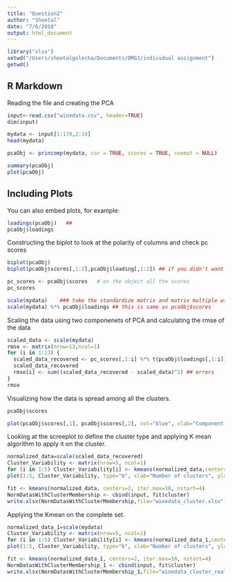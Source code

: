 ```yaml
---
title: "Question2"
author: "Sheetal"
date: "7/6/2018"
output: html_document
---
```


```r
library("xlsx")
setwd("/Users/sheetalgolecha/Documents/DMG1/individual assignment")
getwd()
```

## R Markdown

Reading the file and creating the PCA
```r
input<-read.csv("winedata.csv", header=TRUE)
dim(input)

mydata <- input[1:178,2:14]
head(mydata)

pcaObj <- princomp(mydata, cor = TRUE, scores = TRUE, covmat = NULL)   ### scored= true mean new data set will be created covmat= covariance matrix

summary(pcaObj)
plot(pcaObj)
```

## Including Plots

You can also embed plots, for example:

```r
loadings(pcaObj)   ##
pcaObj$loadings
```

Constructing the biplot to look at the polarity of columns and check pc scores



```r
biplot(pcaObj)
biplot(pcaObj$scores[,1:2],pcaObj$loading[,1:2]) ## if you didn't want rescaling of the axis graph between comp1 and comp2

pc_scores <- pcaObj$scores   # on the object all the scores
pc_scores

scale(mydata)    ### take the standardize matrix and matrix multiple with locading to get new data.
scale(mydata) %*% pcaObj$loadings ## this is same as pcaObj$scores

```

Scaling the data using two componenets of PCA and calculating the rmse of the data


```r
scaled_data <- scale(mydata)
rmse <- matrix(nrow=13,ncol=1)
for (i in 1:13) {
  scaled_data_recovered <- pc_scores[,1:i] %*% t(pcaObj$loadings[,1:i]) ## if compressed using two components
  scaled_data_recovered
  rmse[i] <- sum((scaled_data_recovered - scaled_data)^2) ## errors
}
rmse
```

Visualizing how the data is spread among all the clusters.

```r
pcaObj$scores

plot(pcaObj$scores[,1], pcaObj$scores[,2], col="blue", xlab="Component 1", ylab="Component 2")


```

Looking at the screeplot to define the cluster type and applying K mean algorithm to apply it on the cluster.

```r
normalized_data=scale(scaled_data_recovered)
Cluster_Variability <- matrix(nrow=5, ncol=1)
for (i in 1:5) Cluster_Variability[i] <- kmeans(normalized_data,centers=i, nstart=4)$tot.withinss
plot(1:5, Cluster_Variability, type="b", xlab="Number of clusters", ylab="Within groups sum of squares") ## Elbow curve or Scree plot

fit <- kmeans(normalized_data, centers=2, iter.max=10, nstart=4)
NormDatasWithClusterMembership <- cbind(input, fit$cluster)
write.xlsx(NormDatasWithClusterMembership,file="winedata_cluster.xlsx")
```


Applying the Kmean on the complete set.


```r
normalized_data_1=scale(mydata)
Cluster_Variability <- matrix(nrow=5, ncol=1)
for (i in 1:5) Cluster_Variability[i] <- kmeans(normalized_data_1,centers=i, nstart=4)$tot.withinss
plot(1:5, Cluster_Variability, type="b", xlab="Number of clusters", ylab="Within groups sum of squares") ## Elbow curve or Scree plot

fit <- kmeans(normalized_data_1, centers=2, iter.max=10, nstart=4)
NormDatasWithClusterMembership_1 <- cbind(input, fit$cluster)
write.xlsx(NormDatasWithClusterMembership_1,file="winedata_cluster_real_ds.xlsx")
```


